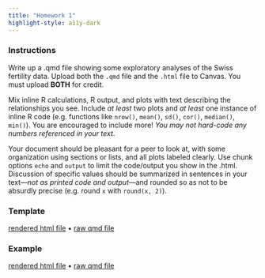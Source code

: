 ```yaml
---
title: "Homework 1"
highlight-style: a11y-dark
---
```


### Instructions

Write up a .qmd file showing some exploratory analyses of the Swiss fertility data. Upload both the `.qmd` file and the `.html` file to Canvas. You must upload **BOTH** for credit.

Mix inline R calculations, R output, and plots with text describing the relationships you see. Include *at least* two plots and *at least* one instance of inline R code (e.g. functions like `nrow()`, `mean()`, `sd()`, `cor()`, `median()`, `min()`). You are encouraged to include more! *You may not hard-code any numbers referenced in your text*.

Your document should be pleasant for a peer to look at, with some organization using sections or lists, and all plots labeled clearly. Use chunk options `echo` and `output` to limit the code/output you show in the .html. Discussion of specific values should be summarized in sentences in your text---*not as printed code and output*---and rounded so as not to be absurdly precise (e.g. round `x` with `round(x, 2)`).

### Template

[rendered html file](CSSS508_HW1_Template.html) • [raw qmd file](https://raw.githubusercontent.com/vsass/CSSS508/main/Homework/HW1/CSSS508_HW1_Template.qmd)

### Example

[rendered html file](CSSS508_HW1_Example.html) • [raw qmd file](https://github.com/jpierkunke/CSSS508-Fall2024/blob/main/Homework/CSSS508_HW1_Example.qmd)
